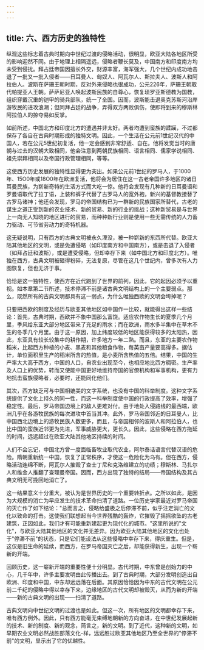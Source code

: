 ```yaml
---
---
---
```

title: 六、西方历史的独特性
---



纵观这些标志着古典时期向中世纪过渡的侵略活动，很明显，欧亚大陆各地区所受的影响迎然不同。由于地理上相隔遥远，侵略者鞭长莫及，中国南方和印度南方均未受到侵扰。拜占廷帝国因擅长外交，财源丰富，海军强大，几个世纪内成功地击退了一批又一批入侵者——日耳曼人、匈奴人、阿瓦尔人、斯拉夫人、波斯人和阿拉伯人。波斯在萨珊王朝时期，反对外来侵略也很成功，公元226年，萨珊王朝取代帕提亚人王朝。萨萨尼亚人唤起波斯民族的自尊心，恢复琐罗亚斯德教为国教，组织穿戴沉重的铠甲的骑兵部队，统一了全国。因而，波斯能击退奥克苏斯河沿岸游牧民的进攻浪潮；但同拜占廷的战争，弄得双方两败俱伤，使即将到来的穆斯林阿拉伯人的掠夺易如反掌。

如前所述，中国北方和印度北方的遭遇并非太好。两者均遭到蛮族的蹂躏，不过都保存了各自在古典时期形成的独特文明。因此，一个生活在公元前1世纪汉代的中国人，若在公元5世纪初复活，他一定会感到非常舒适、自在。他将发觉当时的唐朝与过去的汉朝大致相同，他会注意到两朝民族相同、语言相同、儒家学说相同、祖先崇拜相同以及帝国行政管理相同，等等。

这使西方历史发展的独特性显得更为突出。如果公元前1世纪的罗马人，于1000年、15O0年或18O0年在欧洲复活，他将会为居住在这一古老帝国许多地区的诸日耳曼民族，为崭新奇特的生活方式而大吃一惊。他将会发现有几种新的日耳曼语和罗曼语取代了拉丁语，上装和裤子代替了古罗马人的宽外袍，新兴的基督教接替了古罗马诸神；他还会发现，罗马的帝国结构已为一群新的民族国家所替代，古老的谋生之道正受到新的农业技术、新的贸易、新的行业的挑战；这种新贸易是与世界上一向无人知晓的地区进行的贸易，而种种新行业则是使用一些无需传统的人力畜力驱动、可节省劳动力的奇特机器。

这无疑说明，只有西方的古典文明被永久湮没，被一种崭新的东西所代替。欧亚大陆其他地区的文明，或是免遭侵略（如印度南方和中国南方），或是击退了入侵者（如拜占廷和波斯），或是遭受侵略，但却幸存下来（如中国北方和印度北方）。唯独在西方，古典文明被砸得粉碎，无法复原，尽管在这几个世纪内，曾多次有人力图恢复，但也无济于事。

恰恰是这一独特性，使西方在近代跑到了世界的前列，因此，它的起因必须予以重视。如本章第二节所述，技术停滞不前是诸古典文明结构上的一个主要弱点。那么，既然所有的古典文明都具有这一弱点，为什么唯独西欧的文明会垮掉呢？

只要把西欧的制度及经历与欧亚其他地区如中国作一比较，就能得出这样一些结论：首先，古典时期，西欧并不象中国那么富饶。适应农作物生长的夏季几个月里，季风给东亚大部分地区带来了充足的雨水；而在欧洲，雨水多半集中在草木不生的冬季几个月里。由于这一原因，加上纬度较低的地区能获得较多的太阳热，因此，东亚具有较长较集中的耕作期，许多地方一年二熟。而且，东亚的主要农作物稻米，比起西方种植的小麦、黑麦和其他粮食作物，每英亩产量要高得多。据估计，单位面积里生产的稻米所含的热值，是小麦所含热值的五倍。结果，中国的生产率大大高于西方，中国的人口，自农业出现至今，也相应地比西方稠密。生产率及人口上的优势，转而又使能中国更好地维持帝国的官僚机构和军事机构，更有力地抗击蛮族侵略者，必要时，还能同化他们。

其次，西方缺乏可与中国相媲美的文字系统，也没有中国的科举制度。这种文字系统提供了文化上持久的同一性，而这一科举制度使中国的行政提高了效率，增强了稳定性。最后，罗马帝国边境上的敌人更难对付。由于地处入侵路线的最西端，欧洲几乎在各游牧民族的每次进攻中首当其冲。此外，罗马帝国邻近的日耳曼人，比中国西北边境上的游牧民族人数更多，而且，与帝国相邻的波斯人和阿拉伯人，也比中国的蛮族近邻更为先进，军事威胁更大，更长久。因此，这些侵略在西方拖延的时间，远远超过在欧亚大陆其他地区持续的时间。

人们不会忘记，中国北方曾一度面临畜牧业取代农业，阿尔泰话语言代替汉语的危险。隋朝重新统一中国，恢复了正常秩序，才使这一危险化为乌有。但在西方，侵略活动连绵不断，阿瓦尔人摧毁了查士丁尼和克洛维建立的功绩；穆斯林、马扎尔人和维金人推翻了查理曼帝国。因而，西方出现了独特的结局——帝国结构及其古典文明无可挽回地消亡了。

这一结果意义十分重大，被认为是世界历史的一个重要转折点。之所以如此，是因为大规模的消亡为早应发生的技术革命扫清了道路。一位历史学家最近对罗马帝国的灭亡作了如下结论："总而言之，侵略给盛极之后停滞不前，似乎注定消亡的文化以致命的打击。这使我们联想起当今世界残酷的轰炸，它摧毁了摇摇欲坠的古老建筑，正因如此，我们才有可能重新建起更为现代化的城市。"这里所说的"文化"，与欧亚大陆其他地区的文化并无差异。因为欧亚大陆其他地区的文化也处于"停滞不前"的状态，只是它们能设法从这些侵略中幸存下来，得庆重生。但是，这仅是旧生命的延续，而西方，在罗马帝国灭亡之后，却能获得新生，出现一个崭新的开端。

回顾历史，这一崭新开端的重要性便十分明显。古代时期，中东曾是创始力的中心，几千年中，许多主要发明由此传播出去。到了古典时期，大部分发明创造出自欧洲、印度和中国，中东却远远落在后面。其原因恰恰因为中东的古代文明在公元前二千纪的侵略中得以幸存下来，边缘地区的古代文明却被毁灭，从而为新的开端——新的古典文明的出现——扫清了道路。

古典文明向中世纪文明的过渡也是如此。但这一次，所有地区的文明都幸存下来，唯有西方例外。因此，只有西方能毫无束缚地朝新的方向奋进，在中世纪发展起新的技术、新的制度、新的观念，简言之，新的文明。到了近代，这种新的文明，如早期农业文明必然战胜部落文化-样，远远胜过欧亚其他地区乃至全世界的"停滞不前"的文明，显示出了它的优越性。